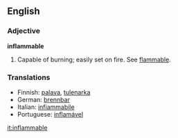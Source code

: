 ==English==

===Adjective===
'''inflammable'''
# Capable of burning; easily set on fire.  See [[flammable]].

===Translations===
*Finnish: [[palava]], [[tulenarka]]
*German: [[brennbar]]
*Italian: [[infiammabile]]
*Portuguese: [[inflamável]]

[[it:inflammable]]